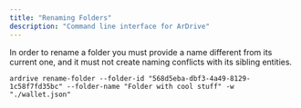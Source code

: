 ```yaml
---
title: "Renaming Folders"
description: "Command line interface for ArDrive"
---
```


In order to rename a folder you must provide a name different from its current one, and it must not create naming conflicts with its sibling entities.

```shell
ardrive rename-folder --folder-id "568d5eba-dbf3-4a49-8129-1c58f7fd35bc" --folder-name "Folder with cool stuff" -w "./wallet.json"
```